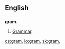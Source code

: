 ==English==
==={{abbreviation}}===
'''gram.'''
# [[grammar|Grammar]].

[[cs:gram.]]
[[io:gram.]]
[[sk:gram.]]